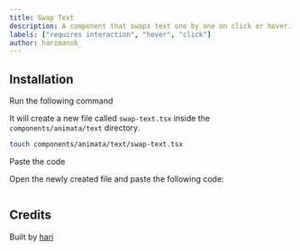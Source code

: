```yaml
---
title: Swap Text
description: A component that swaps text one by one on click or hover.
labels: ["requires interaction", "hover", "click"]
author: harimanok_
---
```


<ComponentPreview name="text-swap-text--docs" />

## Installation

<Steps>
<Step>Run the following command</Step>

It will create a new file called `swap-text.tsx` inside the `components/animata/text` directory.

```bash
touch components/animata/text/swap-text.tsx
```

<Step>Paste the code</Step>

Open the newly created file and paste the following code:

```jsx file=<rootDir>/animata/text/swap-text.tsx

```

</Steps>

## Credits

Built by [hari](https://github.com/hari)
